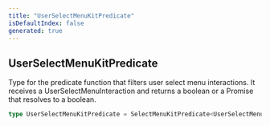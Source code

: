 ```yaml
---
title: "UserSelectMenuKitPredicate"
isDefaultIndex: false
generated: true
---
```



<!-- This file was generated from the CommandKit source. Do not modify. Instead, re-run the "docgen" script -->


## UserSelectMenuKitPredicate

<GenerationInfo sourceFile="packages/commandkit/src/components/interactive/select-menu/UserSelectMenuKit.ts" sourceLine="32" packageName="commandkit" />

Type for the predicate function that filters user select menu interactions.
It receives a UserSelectMenuInteraction and returns a boolean or a Promise that resolves to a boolean.

```ts title="Signature"
type UserSelectMenuKitPredicate = SelectMenuKitPredicate<UserSelectMenuInteraction>
```
